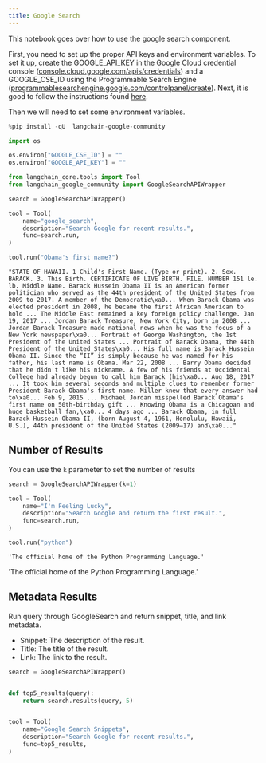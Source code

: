 ```yaml
---
title: Google Search
---
```


This notebook goes over how to use the google search component.

First, you need to set up the proper API keys and environment variables. To set it up, create the GOOGLE_API_KEY in the Google Cloud credential console ([console.cloud.google.com/apis/credentials](https://console.cloud.google.com/apis/credentials)) and a GOOGLE_CSE_ID using the Programmable Search Engine ([programmablesearchengine.google.com/controlpanel/create](https://programmablesearchengine.google.com/controlpanel/create)). Next, it is good to follow the instructions found [here](https://stackoverflow.com/questions/37083058/programmatically-searching-google-in-python-using-custom-search).

Then we will need to set some environment variables.

```python
%pip install -qU  langchain-google-community
```

```python
import os

os.environ["GOOGLE_CSE_ID"] = ""
os.environ["GOOGLE_API_KEY"] = ""
```

```python
from langchain_core.tools import Tool
from langchain_google_community import GoogleSearchAPIWrapper

search = GoogleSearchAPIWrapper()

tool = Tool(
    name="google_search",
    description="Search Google for recent results.",
    func=search.run,
)
```

```python
tool.run("Obama's first name?")
```

```output
"STATE OF HAWAII. 1 Child's First Name. (Type or print). 2. Sex. BARACK. 3. This Birth. CERTIFICATE OF LIVE BIRTH. FILE. NUMBER 151 le. lb. Middle Name. Barack Hussein Obama II is an American former politician who served as the 44th president of the United States from 2009 to 2017. A member of the Democratic\xa0... When Barack Obama was elected president in 2008, he became the first African American to hold ... The Middle East remained a key foreign policy challenge. Jan 19, 2017 ... Jordan Barack Treasure, New York City, born in 2008 ... Jordan Barack Treasure made national news when he was the focus of a New York newspaper\xa0... Portrait of George Washington, the 1st President of the United States ... Portrait of Barack Obama, the 44th President of the United States\xa0... His full name is Barack Hussein Obama II. Since the “II” is simply because he was named for his father, his last name is Obama. Mar 22, 2008 ... Barry Obama decided that he didn't like his nickname. A few of his friends at Occidental College had already begun to call him Barack (his\xa0... Aug 18, 2017 ... It took him several seconds and multiple clues to remember former President Barack Obama's first name. Miller knew that every answer had to\xa0... Feb 9, 2015 ... Michael Jordan misspelled Barack Obama's first name on 50th-birthday gift ... Knowing Obama is a Chicagoan and huge basketball fan,\xa0... 4 days ago ... Barack Obama, in full Barack Hussein Obama II, (born August 4, 1961, Honolulu, Hawaii, U.S.), 44th president of the United States (2009–17) and\xa0..."
```

## Number of Results

You can use the `k` parameter to set the number of results

```python
search = GoogleSearchAPIWrapper(k=1)

tool = Tool(
    name="I'm Feeling Lucky",
    description="Search Google and return the first result.",
    func=search.run,
)
```

```python
tool.run("python")
```

```output
'The official home of the Python Programming Language.'
```

'The official home of the Python Programming Language.'

## Metadata Results

Run query through GoogleSearch and return snippet, title, and link metadata.

- Snippet: The description of the result.
- Title: The title of the result.
- Link: The link to the result.

```python
search = GoogleSearchAPIWrapper()


def top5_results(query):
    return search.results(query, 5)


tool = Tool(
    name="Google Search Snippets",
    description="Search Google for recent results.",
    func=top5_results,
)
```

```python

```
